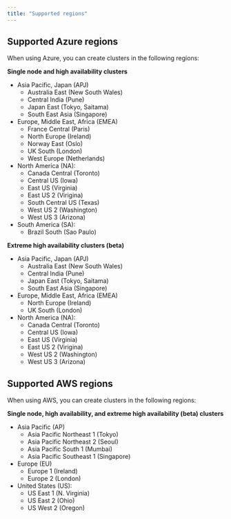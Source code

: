 ```yaml
---
title: "Supported regions"
---
```


## Supported Azure regions 

When using Azure, you can create clusters in the following regions:

**Single node and high availability clusters**

- Asia Pacific, Japan (APJ)
  - Australia East (New South Wales)
  - Central India (Pune)
  - Japan East (Tokyo, Saitama)
  - South East Asia (Singapore)
- Europe, Middle East, Africa (EMEA)
  - France Central (Paris)
  - North Europe (Ireland)
  - Norway East (Oslo)
  - UK South (London)
  - West Europe (Netherlands)
- North America (NA):
  - Canada Central (Toronto)
  - Central US (Iowa)
  - East US (Virginia)
  - East US 2 (Virigina)
  - South Central US (Texas)
  - West US 2 (Washington)
  - West US 3 (Arizona)
- South America (SA):
  - Brazil South (Sao Paulo)

**Extreme high availability clusters (beta)** 

- Asia Pacific, Japan (APJ)
  - Australia East (New South Wales)
  - Central India (Pune)
  - Japan East (Tokyo, Saitama)
  - South East Asia (Singapore)
- Europe, Middle East, Africa (EMEA)
  - North Europe (Ireland)
  - UK South (London)
- North America (NA):
  - Canada Central (Toronto)
  - Central US (Iowa)
  - East US (Virginia)
  - East US 2 (Virigina)
  - West US 2 (Washington)
  - West US 3 (Arizona)

## Supported AWS regions 

When using AWS, you can create clusters in the following regions:

**Single node, high availability, and extreme high availability (beta) clusters**

- Asia Pacific (AP)
  - Asia Pacific Northeast 1 (Tokyo)
  - Asia Pacific Northeast 2 (Seoul)
  - Asia Pacific South 1 (Mumbai)
  - Asia Pacific Southeast 1 (Singapore)
- Europe (EU)
  - Europe 1 (Ireland)
  - Europe 2 (London)
- United States (US):
  - US East 1 (N. Virginia)
  - US East 2 (Ohio)
  - US West 2 (Oregon)

